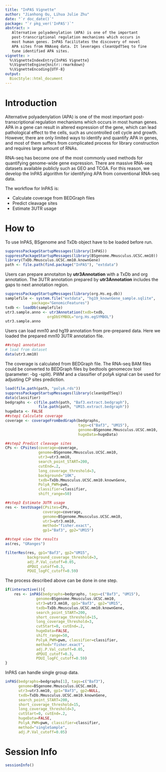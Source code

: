 ```yaml
---
title: "InPAS Vignette"
author: "Jianhong Ou, Lihua Julie Zhu"
date: "`r doc_date()`"
package: "`r pkg_ver('InPAS')`"
abstract: >
   Alternative polyadenylation (APA) is one of the important 
   post-transcriptional regulation mechanisms which occurs in 
   most human genes. InPAS facilitates the discovery of novel 
   APA sites from RNAseq data. It leverages cleanUpdTSeq to fine 
   tune identified APA sites.
vignette: >
  %\VignetteIndexEntry{InPAS Vignette}
  %\VignetteEngine{knitr::rmarkdown}
  %\VignetteEncoding{UTF-8}
output:
  BiocStyle::html_document
---
```


# Introduction

Alternative polyadenylation (APA) is one of the most important 
post-transcriptional regulation mechanisms which occurs in most human 
genes. APA in a gene can result in altered expression of the gene, 
which can lead pathological effect to the cells, such as uncontrolled cell 
cycle and growth. However, there are only limited ways to identify 
and quantify APA in genes, and most of them suffers from complicated 
process for library construction and requires large amount of RNAs. 

RNA-seq has become one of the most commonly used methods for quantifying 
genome-wide gene expression. There are massive RNA-seq datasets available 
publicly such as GEO and TCGA. For this reason, we develop the InPAS 
algorithm for identifying APA from conventional RNA-seq data.

The workflow for InPAS is:

- Calculate coverage from BEDGraph files
- Predict cleavage sites
- Estimate 3UTR usage

# How to

To use InPAS, BSgenome and TxDb object have to be loaded before run.

```r
suppressPackageStartupMessages(library(InPAS))
suppressPackageStartupMessages(library(BSgenome.Mmusculus.UCSC.mm10))
library(TxDb.Mmusculus.UCSC.mm10.knownGene)
path <- file.path(find.package("InPAS"), "extdata")
```
Users can prepare annotaiton by **utr3Annotation** with a TxDb and 
org annotation. The 3UTR annotation prepared by **utr3Annotation** 
includes the gaps to next annotation region.

```r
suppressPackageStartupMessages(library(org.Hs.eg.db))
samplefile <- system.file("extdata", "hg19_knownGene_sample.sqlite",
            package="GenomicFeatures")
txdb <- loadDb(samplefile)
utr3.sample.anno <- utr3Annotation(txdb=txdb, 
                   orgDbSYMBOL="org.Hs.egSYMBOL")
utr3.sample.anno
```

Users can load mm10 and hg19 annotation from pre-prepared data. 
Here we loaded the prepared mm10 3UTR annotation file.

```r
##step1 annotation
# load from dataset
data(utr3.mm10)
```

The coverage is calculated from BEDGraph file. The RNA-seq BAM files 
could be converted to BEDGraph files by bedtools genomecov tool 
(parameter: -bg -split). PWM and a classifier of polyA signal can be 
used for adjusting CP sites prediction. 

```r
load(file.path(path, "polyA.rds"))
suppressPackageStartupMessages(library(cleanUpdTSeq))
data(classifier)
bedgraphs <- c(file.path(path, "Baf3.extract.bedgraph"), 
               file.path(path, "UM15.extract.bedgraph"))
hugeData <- FALSE
##step1 Calculate coverage
coverage <- coverageFromBedGraph(bedgraphs, 
                                 tags=c("Baf3", "UM15"),
                                 genome=BSgenome.Mmusculus.UCSC.mm10,
                                 hugeData=hugeData)

##step2 Predict cleavage sites
CPs <- CPsites(coverage=coverage, 
               genome=BSgenome.Mmusculus.UCSC.mm10,
               utr3=utr3.mm10, 
               search_point_START=200, 
               cutEnd=.2, 
               long_coverage_threshold=3,
               background="10K",
               txdb=TxDb.Mmusculus.UCSC.mm10.knownGene,
               PolyA_PWM=pwm, 
               classifier=classifier,
               shift_range=50)

##step3 Estimate 3UTR usage
res <- testUsage(CPsites=CPs, 
                 coverage=coverage, 
                 genome=BSgenome.Mmusculus.UCSC.mm10,
                 utr3=utr3.mm10, 
                 method="fisher.exact",
                 gp1="Baf3", gp2="UM15")

##step4 view the results
as(res, "GRanges") 

filterRes(res, gp1="Baf3", gp2="UM15",
          background_coverage_threshold=3,
          adj.P.Val_cutoff=0.05, 
          dPDUI_cutoff=0.3, 
          PDUI_logFC_cutoff=0.59)
```

The process described above can be done in one step.

```r
if(interactive()){
    res <- inPAS(bedgraphs=bedgraphs, tags=c("Baf3", "UM15"), 
              genome=BSgenome.Mmusculus.UCSC.mm10, 
              utr3=utr3.mm10, gp1="Baf3", gp2="UM15",
              txdb=TxDb.Mmusculus.UCSC.mm10.knownGene,
              search_point_START=200,
              short_coverage_threshold=15,
              long_coverage_threshold=3, 
              cutStart=0, cutEnd=.2, 
              hugeData=FALSE,
              shift_range=50,
              PolyA_PWM=pwm, classifier=classifier,
              method="fisher.exact",
              adj.P.Val_cutoff=0.05,
              dPDUI_cutoff=0.3, 
              PDUI_logFC_cutoff=0.59)
}
```

InPAS can handle single group data.

```r
inPAS(bedgraphs=bedgraphs[1], tags=c("Baf3"), 
      genome=BSgenome.Mmusculus.UCSC.mm10, 
      utr3=utr3.mm10, gp1="Baf3", gp2=NULL,
      txdb=TxDb.Mmusculus.UCSC.mm10.knownGene,
      search_point_START=200,
      short_coverage_threshold=15,
      long_coverage_threshold=3, 
      cutStart=0, cutEnd=.2, 
      hugeData=FALSE, 
      PolyA_PWM=pwm, classifier=classifier,
      method="singleSample",
      adj.P.Val_cutoff=0.05)
```

# Session Info
```r
sessionInfo()
```
